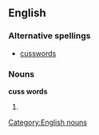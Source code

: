 ==English==
===Alternative spellings===
*[[cusswords]]
===Nouns===
'''cuss words'''
#{{plural of|cuss word}}

[[Category:English nouns]]